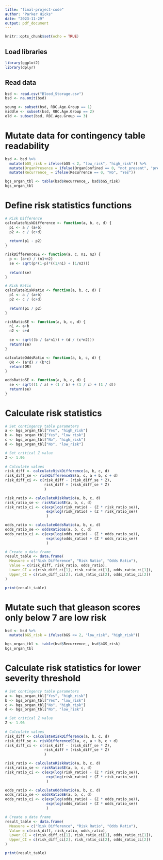 ```yaml
---
title: "final-project-code"
author: "Parker Hicks"
date: "2023-11-29"
output: pdf_document
---
```


```r
knitr::opts_chunk$set(echo = TRUE)
```

## Load libraries
```r
library(ggplot2)
library(dplyr)
```

## Read data
```r
bsd <- read.csv("Blood_Storage.csv")
bsd <- na.omit(bsd)

young <- subset(bsd, RBC.Age.Group == 1)
middle <- subset(bsd, RBC.Age.Group == 2)
old <- subset(bsd, RBC.Age.Group == 3)
```

# Mutate data for contingency table readability
```r
bsd <- bsd %>%
  mutate(bGS_risk = ifelse(bGS < 2, "low_risk", "high_risk")) %>%
  mutate(OrganPresence = ifelse(OrganConfined == 0, "not_present", "present")) %>%
  mutate(Recurrence_ = ifelse(Recurrence == 0, "No", "Yes"))

bgs_organ_tbl <- table(bsd$Recurrence_, bsd$bGS_risk)
bgs_organ_tbl
```

# Define risk statistics functions
```r
# Risk Difference
calculateRiskDifference <- function(a, b, c, d) {
  p1 <- a / (a+b)
  p2 <- c / (c+d)
  
  return(p1 - p2)
}

riskDifferenceSE <- function(a, c, n1, n2) {
  p <- (a+c) / (n1+n2)
  se <- sqrt(p*(1-p)*((1/n1) + (1/n2)))
  
  return(se)
}

# Risk Ratio
calculateRiskRatio <- function(a, b, c, d) {
  p1 <- a / (a+b)
  p2 <- c / (c+d)
  
  return(p1 / p2)
}

riskRatioSE <- function(a, b, c, d) {
  n1 <- a+b
  n2 <- c+d
  
  se <- sqrt((b / (a*n1)) + (d / (c*n2)))
  return(se)
}

calculateOddsRatio <- function(a, b, c, d) {
  OR <- (a*d) / (b*c)
  return(OR)
}

oddsRatioSE <- function(a, b, c, d) {
  se <- sqrt((1 / a) + (1 / b) + (1 / c) + (1 / d))
  return(se)
}
```

# Calculate risk statistics
```r
# Set contingency table parameters
a <- bgs_organ_tbl["Yes", "high_risk"]
b <- bgs_organ_tbl["Yes", "low_risk"]
c <- bgs_organ_tbl["No", "high_risk"]
d <- bgs_organ_tbl["No", "low_risk"]

# Set critical Z value
Z <- 1.96
 
# Calculate values
risk_diff <- calculateRiskDifference(a, b, c, d)
risk_diff_se <- riskDifferenceSE(a, c, a + b, c + d)
risk_diff_ci <- c(risk_diff - (risk_diff_se * Z), 
                  risk_diff + (risk_diff_se * Z)
                  )

risk_ratio <- calculateRiskRatio(a, b, c, d)
risk_ratio_se <- riskRatioSE(a, b, c, d)
risk_ratio_ci <- c(exp(log(risk_ratio) - (Z * risk_ratio_se)), 
                   exp(log(risk_ratio) + (Z * risk_ratio_se))
                   )

odds_ratio <- calculateOddsRatio(a, b, c, d)
odds_ratio_se <- oddsRatioSE(a, b, c, d)
odds_ratio_ci <- c(exp(log(odds_ratio) - (Z * odds_ratio_se)), 
                   exp(log(odds_ratio) + (Z * odds_ratio_se))
                   )

# Create a data frame
result_table <- data.frame(
  Measure = c("Risk Difference", "Risk Ratio", "Odds Ratio"),
  Value = c(risk_diff, risk_ratio, odds_ratio),
  Lower_CI = c(risk_diff_ci[1], risk_ratio_ci[1], odds_ratio_ci[1]),
  Upper_CI = c(risk_diff_ci[2], risk_ratio_ci[2], odds_ratio_ci[2])
)

print(result_table)
```

# Mutate such that gleason scores only below 7 are low risk 
```r
bsd <- bsd %>%
  mutate(bGS_risk = ifelse(bGS <= 2, "low_risk", "high_risk"))

bgs_organ_tbl <- table(bsd$Recurrence_, bsd$bGS_risk)
bgs_organ_tbl
```

# Calculate risk statistics for lower severity threshold
```r
# Set contingency table parameters
a <- bgs_organ_tbl["Yes", "high_risk"]
b <- bgs_organ_tbl["Yes", "low_risk"]
c <- bgs_organ_tbl["No", "high_risk"]
d <- bgs_organ_tbl["No", "low_risk"]

# Set critical Z value
Z <- 1.96
 
# Calculate values
risk_diff <- calculateRiskDifference(a, b, c, d)
risk_diff_se <- riskDifferenceSE(a, c, a + b, c + d)
risk_diff_ci <- c(risk_diff - (risk_diff_se * Z), 
                  risk_diff + (risk_diff_se * Z)
                  )

risk_ratio <- calculateRiskRatio(a, b, c, d)
risk_ratio_se <- riskRatioSE(a, b, c, d)
risk_ratio_ci <- c(exp(log(risk_ratio) - (Z * risk_ratio_se)), 
                   exp(log(risk_ratio) + (Z * risk_ratio_se))
                   )

odds_ratio <- calculateOddsRatio(a, b, c, d)
odds_ratio_se <- oddsRatioSE(a, b, c, d)
odds_ratio_ci <- c(exp(log(odds_ratio) - (Z * odds_ratio_se)), 
                   exp(log(odds_ratio) + (Z * odds_ratio_se))
                   )

# Create a data frame
result_table <- data.frame(
  Measure = c("Risk Difference", "Risk Ratio", "Odds Ratio"),
  Value = c(risk_diff, risk_ratio, odds_ratio),
  Lower_CI = c(risk_diff_ci[1], risk_ratio_ci[1], odds_ratio_ci[1]),
  Upper_CI = c(risk_diff_ci[2], risk_ratio_ci[2], odds_ratio_ci[2])
)

print(result_table)
```
